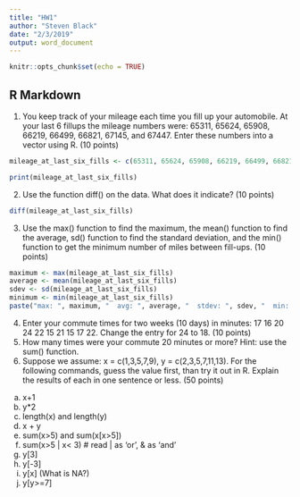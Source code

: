 ```yaml
---
title: "HW1"
author: "Steven Black"
date: "2/3/2019"
output: word_document
---
```


```r
knitr::opts_chunk$set(echo = TRUE)
```

## R Markdown

1. You keep track of your mileage each time you fill up your automobile. At your last 6 fillups the mileage numbers were: 65311, 65624, 65908, 66219, 66499, 66821, 67145, and 67447. Enter these numbers into a vector using R. (10 points)
```r
mileage_at_last_six_fills <- c(65311, 65624, 65908, 66219, 66499, 66821, 67145, 67447)

print(mileage_at_last_six_fills)
```


2. Use the function diff() on the data. What does it indicate? (10 points)
```r
diff(mileage_at_last_six_fills)
```

3. Use the max() function to find the maximum, the mean() function to find the average, sd() function to find the standard deviation, and the min() function to get the minimum number of miles between fill-ups. (10 points)
```r
maximum <- max(mileage_at_last_six_fills)
average <- mean(mileage_at_last_six_fills)
sdev <- sd(mileage_at_last_six_fills)
minimum <- min(mileage_at_last_six_fills)
paste("max: ", maximum, "  avg: ", average, "  stdev: ", sdev, "  min: ", minimum)
```

4. Enter your commute times for two weeks (10 days) in minutes: 17 16 20 24 22 15 21 15 17 22. Change the entry for 24 to 18. (10 points)
5. How many times were your commute 20 minutes or more? Hint: use the sum() function.
6. Suppose we assume: x = c(1,3,5,7,9), y = c(2,3,5,7,11,13). For the following commands, guess the value first, than try it out in R. Explain the results of each in one sentence or less. (50 points)
a. x+1
b. y*2
c. length(x) and length(y)
d. x + y
e. sum(x>5) and sum(x[x>5])
f. sum(x>5 | x< 3) # read | as 'or', & as 'and'
g. y[3]
h. y[-3]
i. y[x] (What is NA?)
j. y[y>=7]

